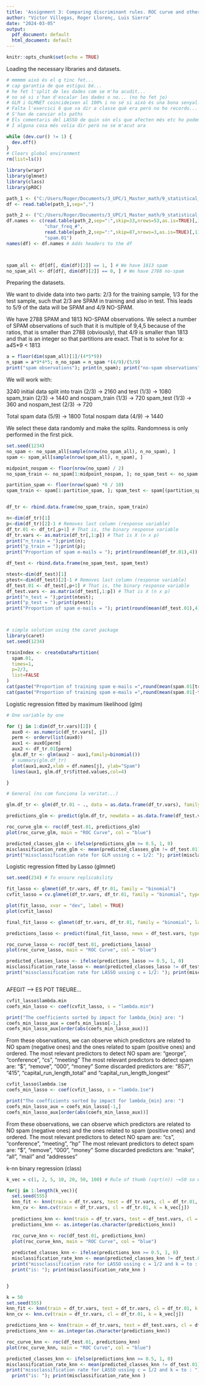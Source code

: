 ```yaml
---
title: 'Assignment 3: Comparing discriminant rules. ROC curve and other methods'
author: "Víctor Villegas, Roger Llorenç, Luis Sierra"
date: "2024-03-05"
output:
  pdf_document: default
  html_document: default
---
```


```r
knitr::opts_chunk$set(echo = TRUE)
```

Loading the necessary libraries and datasets. 

```r

# mmmmm això és el q tinc fet... 
# cap garantia de que estigui bé... 
# he fet l'split de les dades com se m'ha acudit... 
# no sé si s'han d'escalar les dades o no... (no ho fet jo) 
# GLM i GLMNET coincideixen al 100% i no sé si això és una bona senyal...
# Falta l'exercici 6 que va dir a classe què era però no ho recordo...
# S'han de canviar els paths 
# Els comentaris del LASSO de quin són els que afecten més etc ho podem treure...
# I alguna cosa més volia dir però no se m'acut ara

while (dev.cur() != 1) {
  dev.off()
}
# Clears global environment
rm(list=ls())

library(wrapr)
library(glmnet)
library(class)
library(pROC)

path_1 <- ("C:/Users/Roger/Documents/3_UPC/1_Master_math/9_statistical_learning/5_spam_email_database/spambase.data")
df <- read.table(path_1,sep=",")

path_2 <- ("C:/Users/Roger/Documents/3_UPC/1_Master_math/9_statistical_learning/5_spam_email_database/spambase.NAMES")
df.names <- c(read.table(path_2,sep=":",skip=33,nrows=53,as.is=TRUE)[,1],
              "char_freq_#",
              read.table(path_2,sep=":",skip=87,nrows=3,as.is=TRUE)[,1],
              "spam.01")
names(df) <- df.names # Adds headers to the df



spam_all <- df[df[, dim(df)[2]] == 1, ] # We have 1813 spam
no_spam_all <- df[df[, dim(df)[2]] == 0, ] # We have 2788 no-spam 
```


Preparing the datasets. 

We want to divide data into two parts: 2/3 for the training sample, 1/3 for the test sample, such that 2/3 are SPAM in training and also in test. This leads to 5/9 of the data will be SPAM and 4/9 NO-SPAM.

We have 2788 SPAM and 1813 NO-SPAM observations. We  select a number of SPAM observations of such that it is
multiple of 9,4,5 because of the ratios, that is smaller than 2788 (obviously), that 4/9 is smaller than 1813 and that is an integer so that partitions are exact. That is to solve for a: a*4*5*9 < 1813

```r
a = floor(dim(spam_all)[1]/(4*5*9))
n_spam = a*9*4*5; n_no_spam = n_spam *(4/9)/(5/9)
print("spam observations"); print(n_spam); print("no-spam observations"); print(n_no_spam)
```
We will work with: 

3240 initial data split into train (2/3) -> 2160 and test (1/3) -> 1080
spam_train (2/3) -> 1440 and nospam_train (1/3) -> 720
spam_test (1/3) -> 360 and nospam_test (2/3) -> 720

Total spam data (5/9) -> 1800
Total nospam data (4/9) -> 1440

We select these data randomly and make the splits. Randomness is only performed in the first pick.

```r
set.seed(1234)
no_spam <- no_spam_all[sample(nrow(no_spam_all), n_no_spam), ]
spam <- spam_all[sample(nrow(spam_all), n_spam), ]

midpoint_nospam <- floor(nrow(no_spam) / 2)
no_spam_train <- no_spam[1:midpoint_nospam, ]; no_spam_test <- no_spam[(midpoint_nospam + 1):nrow(no_spam), ]

partition_spam <- floor(nrow(spam) *8 / 10)
spam_train <- spam[1:partition_spam, ]; spam_test <- spam[(partition_spam + 1):nrow(spam), ]


df_tr <- rbind.data.frame(no_spam_train, spam_train)

n<-dim(df_tr)[1]
p<-dim(df_tr)[2]-1 # Removes last column (response variable)
df_tr.01 <- df_tr[,p+1] # That is, the binary response variable
df_tr.vars <- as.matrix(df_tr[,1:p]) # That is X (n x p)
print("n_train = ");print(n);
print("p_train = ");print(p);
print("Proportion of spam e-mails = "); print(round(mean(df_tr.01),4))

df_test <- rbind.data.frame(no_spam_test, spam_test)

ntest<-dim(df_test)[1]
ptest<-dim(df_test)[2]-1 # Removes last column (response variable)
df_test.01 <- df_test[,p+1] # That is, the binary response variable
df_test.vars <- as.matrix(df_test[,1:p]) # That is X (n x p)
print("n_test = ");print(ntest);
print("p_test = ");print(ptest);
print("Proportion of spam e-mails = "); print(round(mean(df_test.01),4))




```

```r
# simple solution using the caret package
library(caret)
set.seed(1234)

trainIndex <- createDataPartition(
  spam.01,
  times=1,
  p=2/3,
  list=FALSE
)
cat(paste("Proportion of training spam e-mails =",round(mean(spam.01[trainIndex]),2),sep=""))
cat(paste("Proportion of training spam e-mails =",round(mean(spam.01[-trainIndex]),2),sep=""))
```

Logistic regression fitted by maximum  likelihood (glm)


```r

# One variable by one

for (j in 1:dim(df_tr.vars)[2]) {
  aux0 <- as.numeric(df_tr.vars[, j])
  perm <- orderv(list(aux0))
  aux1 <- aux0[perm]
  aux2 <- df_tr.01[perm]
  glm.df_tr <- glm(aux2 ~ aux1,family=binomial())
  # summary(glm.df_tr)
  plot(aux1,aux2,xlab = df.names[j], ylab="Spam")
  lines(aux1, glm.df_tr$fitted.values,col=4)

}

```
```r
# General (ns com funciona la veritat...)

glm.df_tr <- glm(df_tr.01 ~ ., data = as.data.frame(df_tr.vars), family = binomial())

predictions_glm <- predict(glm.df_tr, newdata = as.data.frame(df_test.vars), type = "response")

roc_curve_glm <- roc(df_test.01, predictions_glm)
plot(roc_curve_glm, main = "ROC Curve", col = "blue")

predicted_classes_glm <- ifelse(predictions_glm >= 0.5, 1, 0)
misclassification_rate_glm <- mean(predicted_classes_glm != df_test.01)
print("missclassification rate for GLM ussing c = 1/2: "); print(misclassification_rate_glm)


```







Logistic regression fitted by Lasso (glmnet)

```r

set.seed(234) # To ensure replicability

fit_lasso <- glmnet(df_tr.vars, df_tr.01, family = "binomial")
cvfit_lasso = cv.glmnet(df_tr.vars, df_tr.01, family = "binomial", type.measure = "class")

plot(fit_lasso, xvar = "dev", label = TRUE)
plot(cvfit_lasso)

```
```r

final_fit_lasso <- glmnet(df_tr.vars, df_tr.01, family = "binomial", lambda = cvfit_lasso$lambda.min)

predictions_lasso <- predict(final_fit_lasso, newx = df_test.vars, type = "response")

roc_curve_lasso <- roc(df_test.01, predictions_lasso)
plot(roc_curve_lasso, main = "ROC Curve", col = "blue")

predicted_classes_lasso <- ifelse(predictions_lasso >= 0.5, 1, 0)
misclassification_rate_lasso <- mean(predicted_classes_lasso != df_test.01)
print("missclassification rate for LASSO ussing c = 1/2: "); print(misclassification_rate_lasso)



```

AFEGIT --> ES POT TREURE...



```r
cvfit_lasso$lambda.min
coefs_min_lasso <- coef(cvfit_lasso, s = "lambda.min")

print("The coefficients sorted by impact for lambda_{min} are: ")
coefs_min_lasso_aux = coefs_min_lasso[-1,]
coefs_min_lasso_aux[order(abs(coefs_min_lasso_aux))]

```
From these observations, we can observe which predictors are related to NO spam (negative ones)
and the ones related to spam (positive ones) and ordered.
The most relevant predictors to detect NO spam are: "george", "conference", "cs", "meeting"
The most relevant predictors to detect spam are: "$", "remove", "000", "money"
Some discarded predictors are: "857", "415", "capital_run_length_total" and "capital_run_length_longest"


```r
cvfit_lasso$lambda.1se
coefs_min_lasso <- coef(cvfit_lasso, s = "lambda.1se")

print("The coefficients sorted by impact for lambda_{min} are: ")
coefs_min_lasso_aux = coefs_min_lasso[-1,]
coefs_min_lasso_aux[order(abs(coefs_min_lasso_aux))]

```

From these observations, we can observe which predictors are related to NO spam (negative ones)
and the ones related to spam (positive ones) and ordered.
The most relevant predictors to detect NO spam are: "cs", "conference", "meeting", "hp"
The most relevant predictors to detect spam are: "$", "remove", "000", "money"
Some discarded predictors are: "make", "all", "mail" and "addresses"



k-nn binary regression (class)

```r


k_vec = c(1, 2, 5, 10, 20, 50, 100) # Rule of thumb (sqrt(n)) ~=50 so we pick 50...

for(j in 1:length(k_vec)){
  set.seed(555)
  knn_fit <- knn(train = df_tr.vars, test = df_tr.vars, cl = df_tr.01, k = k_vec[j])
  knn_cv <- knn.cv(train = df_tr.vars, cl = df_tr.01, k = k_vec[j])
  
  predictions_knn <- knn(train = df_tr.vars, test = df_test.vars, cl = df_tr.01, k = k_vec[j])
  predictions_knn <- as.integer(as.character(predictions_knn))

  roc_curve_knn <- roc(df_test.01, predictions_knn)
  plot(roc_curve_knn, main = "ROC Curve", col = "blue")
  
  predicted_classes_knn <- ifelse(predictions_knn >= 0.5, 1, 0)
  misclassification_rate_knn <- mean(predicted_classes_knn != df_test.01)
  print("missclassification rate for LASSO ussing c = 1/2 and k = to : ");print(k_vec[j]);
  print("is: "); print(misclassification_rate_knn )


}

k = 50
set.seed(555)
knn_fit <- knn(train = df_tr.vars, test = df_tr.vars, cl = df_tr.01, k = k)
knn_cv <- knn.cv(train = df_tr.vars, cl = df_tr.01, k = k_vec[j])

predictions_knn <- knn(train = df_tr.vars, test = df_test.vars, cl = df_tr.01, k = k)
predictions_knn <- as.integer(as.character(predictions_knn))

roc_curve_knn <- roc(df_test.01, predictions_knn)
plot(roc_curve_knn, main = "ROC Curve", col = "blue")

predicted_classes_knn <- ifelse(predictions_knn >= 0.5, 1, 0)
misclassification_rate_knn <- mean(predicted_classes_knn != df_test.01)
print("missclassification rate for LASSO ussing c = 1/2 and k = to : ");print(k);
  print("is: "); print(misclassification_rate_knn )

```



